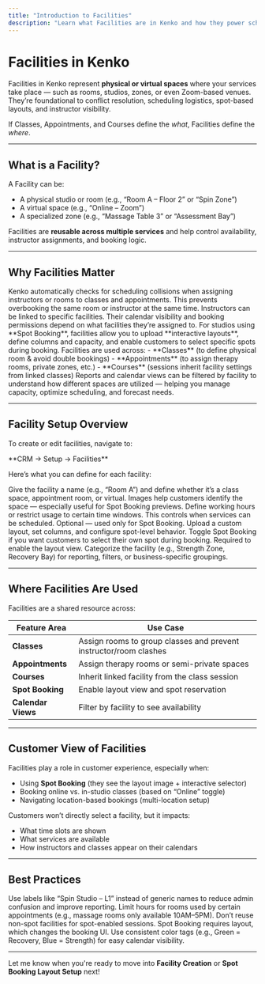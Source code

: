 ```yaml
---
title: "Introduction to Facilities"
description: "Learn what Facilities are in Kenko and how they power scheduling, conflict checks, spot booking, and more."
---
```


# Facilities in Kenko

Facilities in Kenko represent **physical or virtual spaces** where your services take place — such as rooms, studios, zones, or even Zoom-based venues. They’re foundational to conflict resolution, scheduling logistics, spot-based layouts, and instructor visibility.

If Classes, Appointments, and Courses define the *what*, Facilities define the *where*.

---

## What is a Facility?

A Facility can be:

- A physical studio or room (e.g., “Room A – Floor 2” or “Spin Zone”)
- A virtual space (e.g., “Online – Zoom”)
- A specialized zone (e.g., “Massage Table 3” or “Assessment Bay”)

Facilities are **reusable across multiple services** and help control availability, instructor assignments, and booking logic.

---

## Why Facilities Matter

<AccordionGroup>
  <Accordion title="Scheduling Conflict Checks" icon="triangle-exclamation">
    Kenko automatically checks for scheduling collisions when assigning instructors or rooms to classes and appointments. This prevents overbooking the same room or instructor at the same time.
  </Accordion>

  <Accordion title="Instructor & Resource Visibility" icon="eye">
    Instructors can be linked to specific facilities. Their calendar visibility and booking permissions depend on what facilities they’re assigned to.
  </Accordion>

  <Accordion title="Spot Booking Integration" icon="border-all">
    For studios using **Spot Booking**, facilities allow you to upload **interactive layouts**, define columns and capacity, and enable customers to select specific spots during booking.
  </Accordion>

  <Accordion title="Used Across Services" icon="arrows-left-right">
    Facilities are used across:
    - **Classes** (to define physical room & avoid double bookings)
    - **Appointments** (to assign therapy rooms, private zones, etc.)
    - **Courses** (sessions inherit facility settings from linked classes)
  </Accordion>

  <Accordion title="Operational Analytics & Filtering" icon="chart-column">
    Reports and calendar views can be filtered by facility to understand how different spaces are utilized — helping you manage capacity, optimize scheduling, and forecast needs.
  </Accordion>
</AccordionGroup>

---

## Facility Setup Overview

To create or edit facilities, navigate to:

<Note>
  **CRM → Setup → Facilities**
</Note>

Here’s what you can define for each facility:

<CardGroup cols={2}>
  <Card title="Name & Type" icon="keyboard">
    Give the facility a name (e.g., “Room A”) and define whether it’s a class space, appointment room, or virtual.
  </Card>

  <Card title="Upload Image" icon="image">
    Images help customers identify the space — especially useful for Spot Booking previews.
  </Card>

  <Card title="General Availability" icon="clock">
    Define working hours or restrict usage to certain time windows. This controls when services can be scheduled.
  </Card>

  <Card title="Facility Layout" icon="grid">
    Optional — used only for Spot Booking. Upload a custom layout, set columns, and configure spot-level behavior.
  </Card>

  <Card title="Enable Spot Booking" icon="bullseye">
    Toggle Spot Booking if you want customers to select their own spot during booking. Required to enable the layout view.
  </Card>

  <Card title="Tags & Zone Type" icon="tags">
    Categorize the facility (e.g., Strength Zone, Recovery Bay) for reporting, filters, or business-specific groupings.
  </Card>
</CardGroup>

---

## Where Facilities Are Used

Facilities are a shared resource across:

| Feature Area     | Use Case                                                       |
|------------------|----------------------------------------------------------------|
| **Classes**       | Assign rooms to group classes and prevent instructor/room clashes |
| **Appointments**  | Assign therapy rooms or semi-private spaces                   |
| **Courses**       | Inherit linked facility from the class session                |
| **Spot Booking**  | Enable layout view and spot reservation                       |
| **Calendar Views**| Filter by facility to see availability                        |

---

## Customer View of Facilities

Facilities play a role in customer experience, especially when:

- Using **Spot Booking** (they see the layout image + interactive selector)
- Booking online vs. in-studio classes (based on “Online” toggle)
- Navigating location-based bookings (multi-location setup)

Customers won’t directly select a facility, but it impacts:
- What time slots are shown
- What services are available
- How instructors and classes appear on their calendars

---

## Best Practices

<CardGroup cols={2}>
  <Card title="Use Clear Facility Names" icon="tag">
    Use labels like “Spin Studio – L1” instead of generic names to reduce admin confusion and improve reporting.
  </Card>

  <Card title="Restrict General Availability" icon="clock-rotate-left">
    Limit hours for rooms used by certain appointments (e.g., massage rooms only available 10AM–5PM).
  </Card>

  <Card title="Create Separate Facilities for Spot Booking" icon="table-cells">
    Don’t reuse non-spot facilities for spot-enabled sessions. Spot Booking requires layout, which changes the booking UI.
  </Card>

  <Card title="Color Code by Zone" icon="palette">
    Use consistent color tags (e.g., Green = Recovery, Blue = Strength) for easy calendar visibility.
  </Card>
</CardGroup>

---

Let me know when you're ready to move into **Facility Creation** or **Spot Booking Layout Setup** next!
